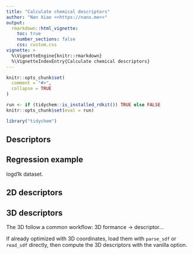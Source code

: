 ```yaml
---
title: "Calculate chemical descriptors"
author: "Nan Xiao <<https://nanx.me>>"
output:
  rmarkdown::html_vignette:
    toc: true
    number_sections: false
    css: custom.css
vignette: >
  %\VignetteEngine{knitr::rmarkdown}
  %\VignetteIndexEntry{Calculate chemical descriptors}
---
```


```r
knitr::opts_chunk$set(
  comment = "#>",
  collapse = TRUE
)

run <- if (tidychem::is_installed_rdkit()) TRUE else FALSE
knitr::opts_chunk$set(eval = run)
```

```r
library("tidychem")
```

## Descriptors

## Regression example

logd1k dataset.

## 2D descriptors

## 3D descriptors

The 3D follow a common workflow: 3D formance -> descriptor...

If already optimized with 3D coordinates, load them with `parse_sdf` or `read_sdf` directly, then compute the 3D descriptors with the vanilla option.
